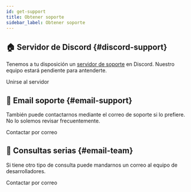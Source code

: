 ```yaml
---
id: get-support
title: Obtener soporte
sidebar_label: Obtener soporte
---
```


## 🏠 Servidor de Discord {#discord-support}
Tenemos a tu disposición un [servidor de soporte](https://discordsafe.com/discord) en Discord. Nuestro equipo estará pendiente para antenderte.


<Link
  className={clsx(
    'button button-blurple',
    styles.getStarted,
  )}
  to='https://discordsafe.com/discord'>
  Unirse al servidor
</Link>

## 📧 Email soporte {#email-support}
También puede contactarnos mediante el correo de soporte si lo prefiere. No lo solemos revisar frecuentemente.

<Link
  className={clsx(
    'button button-blurple',
    styles.getStarted,
  )}
  to='mailto:support@discordsafe.com'>
  Contactar por correo
</Link>

## 📮 Consultas serias {#email-team}
Si tiene otro tipo de consulta puede mandarnos un correo al equipo de desarrolladores.

<Link
  className={clsx(
    'button button-blurple',
    styles.getStarted,
  )}
  to='mailto:team@discordsafe.com'>
  Contactar por correo
</Link>
